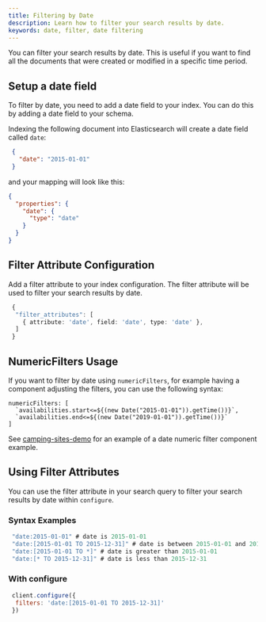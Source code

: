 ```yaml
---
title: Filtering by Date
description: Learn how to filter your search results by date.
keywords: date, filter, date filtering
---
```


You can filter your search results by date. This is useful if you want to find all the documents that were created or modified in a specific time period.

## Setup a date field

To filter by date, you need to add a date field to your index. You can do this by adding a date field to your schema. 

Indexing the following document into Elasticsearch will create a date field called `date`:

```json
 {
   "date": "2015-01-01"
 }
```

and your mapping will look like this:

```json
{
  "properties": {
    "date": {
      "type": "date"
    }
  }
}
```

## Filter Attribute Configuration

Add a filter attribute to your index configuration. The filter attribute will be used to filter your search results by date.

```ts
 {
  "filter_attributes": [
    { attribute: 'date', field: 'date', type: 'date' },
  ]
 }
```
## NumericFilters Usage

If you want to filter by date using `numericFilters`, for example having a component adjusting the filters, you can use the following syntax:

```
numericFilters: [
  `availabilities.start<=${(new Date("2015-01-01")).getTime())}`, 
  `availabilities.end<=${(new Date("2019-01-01")).getTime())}`
]
```

See [camping-sites-demo](/camping-sites-demo) for an example of a date numeric filter component example.

## Using Filter Attributes

You can use the filter attribute in your search query to filter your search results by date within `configure`.

### Syntax Examples

```js
 "date:2015-01-01" # date is 2015-01-01
 "date:[2015-01-01 TO 2015-12-31]" # date is between 2015-01-01 and 2015-12-31
 "date:[2015-01-01 TO *]" # date is greater than 2015-01-01
 "date:[* TO 2015-12-31]" # date is less than 2015-12-31
```

### With configure

```js
 client.configure({
  filters: 'date:[2015-01-01 TO 2015-12-31]'
 })
```


